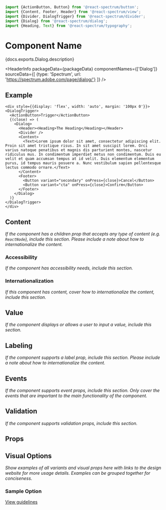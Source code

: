 <!-- Copyright 2020 Adobe. All rights reserved.
This file is licensed to you under the Apache License, Version 2.0 (the "License");
you may not use this file except in compliance with the License. You may obtain a copy
of the License at http://www.apache.org/licenses/LICENSE-2.0
Unless required by applicable law or agreed to in writing, software distributed under
the License is distributed on an "AS IS" BASIS, WITHOUT WARRANTIES OR REPRESENTATIONS
OF ANY KIND, either express or implied. See the License for the specific language
governing permissions and limitations under the License. -->



```jsx import
import {ActionButton, Button} from '@react-spectrum/button';
import {Content, Footer, Header} from '@react-spectrum/view';
import {Divider, DialogTrigger} from '@react-spectrum/divider';
import {Dialog} from '@react-spectrum/dialog';
import {Heading, Text} from '@react-spectrum/typography';
```

# Component Name

<p>{docs.exports.Dialog.description}</p>

<HeaderInfo
  packageData={packageData}
  componentNames={['Dialog']}
  sourceData={[
    {type: 'Spectrum', url: 'https://spectrum.adobe.com/page/dialog/'}
  ]} />

## Example

```tsx example
<div style={{display: 'flex', width: 'auto', margin: '100px 0'}}>
<DialogTrigger>
  <ActionButton>Trigger</ActionButton>
  {(close) => (
    <Dialog>
      <Header><Heading>The Heading</Heading></Header>
      <Divider />
      <Content>
        <Text>Lorem ipsum dolor sit amet, consectetur adipiscing elit. Proin sit amet tristique risus. In sit amet suscipit lorem. Orci varius natoque penatibus et magnis dis parturient montes, nascetur ridiculus mus. In condimentum imperdiet metus non condimentum. Duis eu velit et quam accumsan tempus at id velit. Duis elementum elementum purus, id tempus mauris posuere a. Nunc vestibulum sapien pellentesque lectus commodo ornare.</Text>
      </Content>
      <Footer>
        <Button variant="secondary" onPress={close}>Cancel</Button>
        <Button variant="cta" onPress={close}>Confirm</Button>
      </Footer>
    </Dialog>
  )}
</DialogTrigger>
</div>
```

## Content

*If the component has a children prop that accepts any type of content (e.g. `ReactNode`), include this section. Please include a note about how to internationalize the content.*

### Accessibility

*If the component has accessibility needs, include this section.*

### Internationalization

*If this component has content, cover how to internationalize the content, include this section.*

## Value

*If the component displays or allows a user to input a value, include this section.*

## Labeling

*If the component supports a label prop, include this section. Please include a note about how to internationalize the content.*

## Events

*If the component supports event props, include this section. Only cover the events that are important to the main functionality of the component.*

## Validation

*If the component supports validation props, include this section.*

## Props

<PropTable component={docs.exports.Dialog} links={docs.links} />

## Visual Options

*Show examples of all variants and visual props here with links to the design website for more usage details. Examples can be grouped together for conciseness.*

### Sample Option
[View guidelines](https://spectrum.adobe.com/page/text-field/#Width)
